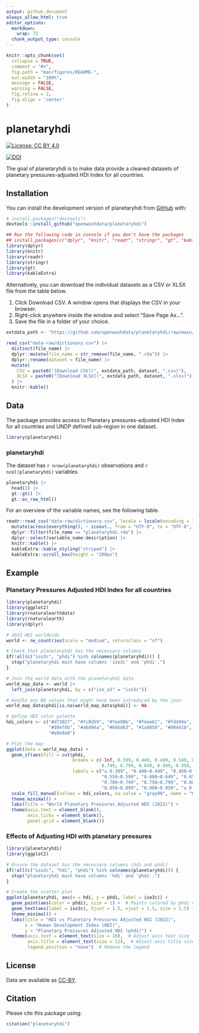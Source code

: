 ```yaml
---
output: github_document
always_allow_html: true
editor_options: 
  markdown: 
    wrap: 72
  chunk_output_type: console
---
```


<!-- README.md is generated from README.Rmd. Please edit that file -->

```r
knitr::opts_chunk$set(
  collapse = TRUE,
  comment = "#>",
  fig.path = "man/figures/README-",
  out.width = "100%",
  message = FALSE,
  warning = FALSE,
  fig.retina = 2,
  fig.align = 'center'
)
```

# planetaryhdi

<!-- badges: start -->

[![License: CC BY
4.0](https://img.shields.io/badge/License-CC_BY_4.0-lightgrey.svg)](https://creativecommons.org/licenses/by/4.0/)

[![DOI](https://zenodo.org/badge/DOI/10.5281/zenodo.14355748.svg)](https://zenodo.org/doi/10.5281/zenodo.14355748)

<!-- badges: end -->

The goal of planetaryhdi is to make data provide a cleaned datasets of planetary pressures-adjusted HDI Index for all countries.

## Installation

You can install the development version of planetaryhdi from
[GitHub](https://github.com/) with:

``` r
# install.packages("devtools")
devtools::install_github("openwashdata/planetaryhdi")
```

```r
## Run the following code in console if you don't have the packages
## install.packages(c("dplyr", "knitr", "readr", "stringr", "gt", "kableExtra"))
library(dplyr)
library(knitr)
library(readr)
library(stringr)
library(gt)
library(kableExtra)
```

Alternatively, you can download the individual datasets as a CSV or XLSX
file from the table below.

1.  Click Download CSV. A window opens that displays the CSV in
    your browser.
2.  Right-click anywhere inside the window and select "Save Page As...".
3.  Save the file in a folder of your choice.

```r

extdata_path <- "https://github.com/openwashdata/planetaryhdi/raw/main/inst/extdata/"

read_csv("data-raw/dictionary.csv") |> 
  distinct(file_name) |> 
  dplyr::mutate(file_name = str_remove(file_name, ".rda")) |> 
  dplyr::rename(dataset = file_name) |> 
  mutate(
    CSV = paste0("[Download CSV](", extdata_path, dataset, ".csv)"),
    XLSX = paste0("[Download XLSX](", extdata_path, dataset, ".xlsx)")
  ) |> 
  knitr::kable()

```

## Data

The package provides access to Planetary pressures-adjusted HDI Index for all countries and UNDP defined sub-region in one dataset.

```r
library(planetaryhdi)
```

### planetaryhdi

The dataset has
`r nrow(planetaryhdi)` observations and `r ncol(planetaryhdi)`
variables

```r
planetaryhdi |> 
  head(3) |> 
  gt::gt() |>
  gt::as_raw_html()
```

For an overview of the variable names, see the following table.

```r
readr::read_csv("data-raw/dictionary.csv", locale = locale(encoding = "UTF-8")) |>
  mutate(across(everything(), ~ iconv(., from = "UTF-8", to = "UTF-8", sub = ""))) |> # Replace invalid UTF-8 characters with ""
  dplyr::filter(file_name == "planetaryhdi.rda") |>
  dplyr::select(variable_name:description) |>
  knitr::kable() |>
  kableExtra::kable_styling("striped") |>
  kableExtra::scroll_box(height = "200px")
```

## Example

### Planetary Pressures Adjusted HDI Index for all countries

```r
library(planetaryhdi)
library(ggplot2)
library(rnaturalearthdata)
library(rnaturalearth)
library(dplyr)

# 2022 HDI worldwide 
world <- ne_countries(scale = "medium", returnclass = "sf")

# Check that planetaryhdi has the necessary columns
if(!all(c("iso3c", "phdi") %in% colnames(planetaryhdi))) {
  stop("planetaryhdi must have columns 'iso3c' and 'phdi'.")
}

# Join the world data with the planetaryhdi data
world_map_data <- world |> 
  left_join(planetaryhdi, by = c("iso_a3" = "iso3c"))

# Handle any NA values that might have been introduced by the join
world_map_data$phdi[is.na(world_map_data$phdi)] <- NA

# Define HDI color palette
hdi_colors <- c("#d73027", "#fc8d59", "#fee08b", "#fdae61", "#fdd49e", "#feedde", 
                "#d9ef8b", "#a6d96a", "#66bd63", "#1a9850", "#00441b", "#003300", "#001a00", 
                "#e0e0e0") 

# Plot the map
ggplot(data = world_map_data) +
  geom_sf(aes(fill = cut(phdi, 
                         breaks = c(-Inf, 0.399, 0.449, 0.499, 0.549, 0.599, 0.649, 0.699, 
                                    0.749, 0.799, 0.849, 0.899, 0.950, Inf), 
                         labels = c("≤ 0.399", "0.400–0.449", "0.450–0.499", "0.500–0.549", 
                                    "0.550–0.599", "0.600–0.649", "0.650–0.699", 
                                    "0.700–0.749", "0.750–0.799", "0.800–0.849", 
                                    "0.850–0.899", "0.900–0.950", "≥ 0.950")))) +
  scale_fill_manual(values = hdi_colors, na.value = "gray90", name = "HDI 2022 Brackets") +
  theme_minimal() +
  labs(title = "World Planetary Pressures Adjusted HDI (2022)") +
  theme(axis.text = element_blank(),
        axis.ticks = element_blank(),
        panel.grid = element_blank())

```


### Effects of Adjusting HDI with planetary pressures

```r
library(planetaryhdi)
library(ggplot2)

# Ensure the dataset has the necessary columns (hdi and phdi)
if(!all(c("iso3c", "hdi", "phdi") %in% colnames(planetaryhdi))) {
  stop("planetaryhdi must have columns 'hdi' and 'phdi'.")
}

# Create the scatter plot
ggplot(planetaryhdi, aes(x = hdi, y = phdi, label = iso3c)) +
  geom_point(aes(color = phdi), size = 1) +  # Points colored by phdi values
  geom_text(aes(label = iso3c), hjust = 1.5, vjust = 1.5, size = 1.5) +  # Labels for countries
  theme_minimal() +
  labs(title = "HDI vs Planetary Pressures Adjusted HDI (2022)",
       x = "Human Development Index (HDI)",
       y = "Planetary Pressures Adjusted HDI (phdi)") +
  theme(axis.text = element_text(size = 10),  # Adjust axis text size
        axis.title = element_text(size = 12),  # Adjust axis title size
        legend.position = "none")  # Remove the legend

```

## License

Data are available as
[CC-BY](https://github.com/openwashdata/%7B%7B%7Bpackagename%7D%7D%7D/blob/main/LICENSE.md).

## Citation

Please cite this package using:

```r
citation("planetaryhdi")
```
